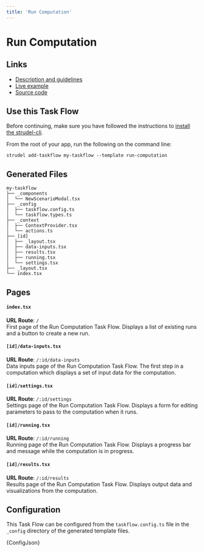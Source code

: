 ```yaml
---
title: 'Run Computation'
---
```



# Run Computation

## Links

- [Description and guidelines](https://strudel.science/design-system/task-flows/run-computation/)
- [Live example](https://strudel.science/strudel-kit/#/run-computation)
- [Source code](https://github.com/strudel-science/strudel-kit/tree/main/strudel-taskflows/src/pages/run-computation)

## Use this Task Flow

Before continuing, make sure you have followed the instructions to [install the strudel-cli](/strudel-kit/docs/getting-started/installation).

From the root of your app, run the following on the command line:

```
strudel add-taskflow my-taskflow --template run-computation
```

## Generated Files

```
my-taskflow
├── _components
│  └── NewScenarioModal.tsx
├── _config
│  ├── taskflow.config.ts
│  └── taskflow.types.ts
├── _context
│  ├── ContextProvider.tsx
│  └── actions.ts
├── [id]
│  ├── _layout.tsx
│  ├── data-inputs.tsx
│  ├── results.tsx
│  ├── running.tsx
│  └── settings.tsx
├── _layout.tsx
└── index.tsx
```

## Pages

#### `index.tsx`

**URL Route**: `/`  
First page of the Run Computation Task Flow. Displays a list of existing runs and a button to create a new run.

#### `[id]/data-inputs.tsx`

**URL Route**: `/:id/data-inputs`  
Data inputs page of the Run Computation Task Flow. The first step in a computation which displays a set of input data for the computation.

#### `[id]/settings.tsx`

**URL Route**: `/:id/settings`  
Settings page of the Run Computation Task Flow. Displays a form for editing parameters to pass to the computation when it runs.

#### `[id]/running.tsx`

**URL Route**: `/:id/running`  
Running page of the Run Computation Task Flow. Displays a progress bar and message while the computation is in progress.

#### `[id]/results.tsx`

**URL Route**: `/:id/results`  
Results page of the Run Computation Task Flow. Displays output data and visualizations from the computation.

## Configuration

This Task Flow can be configured from the `taskflow.config.ts` file in the `_config` directory of the generated template files.

<CodeBlock language="ts" title="taskflow.config.ts">{ConfigJson}</CodeBlock>